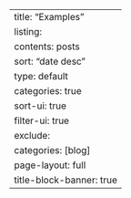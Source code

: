 ---
title: "Examples"
listing:
  contents: posts
  sort: "date desc"
  type: default
  categories: true
  sort-ui: true
  filter-ui: true
  exclude:
    categories: [blog]
page-layout: full
title-block-banner: true
---